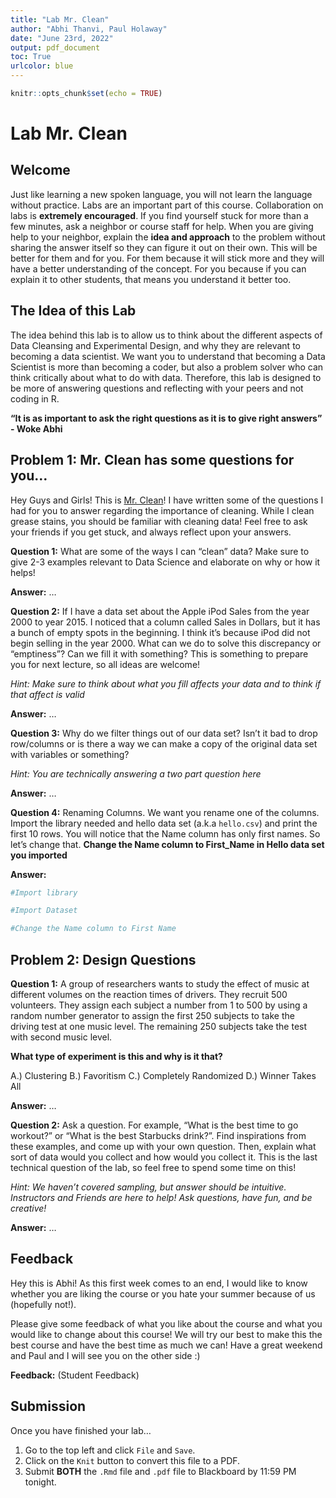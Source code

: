```yaml
---
title: "Lab Mr. Clean"
author: "Abhi Thanvi, Paul Holaway"
date: "June 23rd, 2022"
output: pdf_document
toc: True
urlcolor: blue
---
```


```r
knitr::opts_chunk$set(echo = TRUE)
```
\newpage

# Lab Mr. Clean

## Welcome

Just like learning a new spoken language, you will not learn the language without practice. Labs are an important part of this course. Collaboration on labs is **extremely encouraged**. If you find yourself stuck for more than a few minutes, ask a neighbor or course staff for help. When you are giving help to your neighbor, explain the **idea and approach** to the problem without sharing the answer itself so they can figure it out on their own. This will be better for them and for you. For them because it will stick more and they will have a better understanding of the concept. For you because if you can explain it to other students, that means you understand it better too.

## The Idea of this Lab

The idea behind this lab is to allow us to think about the different aspects of Data Cleansing and Experimental Design, and why they are relevant to becoming a data scientist. We want you to understand that becoming a Data Scientist is more than becoming a coder, but also a problem solver who can think critically about what to do with data. Therefore, this lab is designed to be more of answering questions and reflecting with your peers and not coding in R.

  **"It is as important to ask the right questions as it is to give right answers" - Woke Abhi**

## Problem 1: Mr. Clean has some questions for you...   

Hey Guys and Girls! This is [Mr. Clean](https://www.youtube.com/watch?v=lBUMw3t6rIQ)! I have written some of the questions I had for you to answer regarding the importance of cleaning. While I clean grease stains, you should be familiar with cleaning data! Feel free to ask your friends if you get stuck, and always reflect upon your answers.

**Question 1:** What are some of the ways I can "clean" data? Make sure to give 2-3 examples relevant to Data Science and elaborate on why or how it helps!

**Answer:** ...

**Question 2:** If I have a data set about the Apple iPod Sales from the year 2000 to year 2015. I noticed that a column called Sales in Dollars, but it has a bunch of empty spots in the beginning. I think it's because iPod did not begin selling in the year 2000. What can we do to solve this discrepancy or "emptiness"? Can we fill it with something? This is something to prepare you for next lecture, so all ideas are welcome!

*Hint: Make sure to think about what you fill affects your data and to think if that affect is valid*

**Answer:** ...

**Question 3:** Why do we filter things out of our data set? Isn't it bad to drop row/columns or is there a way we can make a copy of the original data set with variables or something?

*Hint: You are technically answering a two part question here*

**Answer:** ...

**Question 4:** Renaming Columns. We want you rename one of the columns. Import the library needed and hello data set (a.k.a `hello.csv`) and print the first 10 rows. You will notice that the Name column has only first names. So let's change that. 
**Change the Name column to First_Name in Hello data set you imported**

**Answer:** 
```r
#Import library

#Import Dataset

#Change the Name column to First Name


```

\newpage

## Problem 2: Design Questions

**Question 1:** A group of researchers wants to study the effect of music at different volumes on the reaction times of drivers. They recruit 500 volunteers.
They assign each subject a number from 1 to 500 by using a random number generator to assign the first 250 subjects to take the driving test at one music level. The remaining 250 subjects take the test with second music level.

**What type of experiment is this and why is it that?**
  
A.) Clustering
B.) Favoritism
C.) Completely Randomized
D.) Winner Takes All

**Answer:** ...

**Question 2:**  Ask a question. For example, "What is the best time to go workout?" or "What is the best Starbucks drink?". Find inspirations from these examples, and come up with your own question. Then, explain what sort of data would you collect and how would you collect it. This is the last technical question of the lab, so feel free to spend some time on this! 

*Hint: We haven't covered sampling, but answer should be intuitive. Instructors and Friends are here to help! Ask questions, have fun, and be creative!*

**Answer:** ...

\newpage
## Feedback

Hey this is Abhi! As this first week comes to an end, I would like to know whether you are liking the course or you hate your summer because of us (hopefully not!). 

Please give some feedback of what you like about the course and what you would like to change about this course! We will try our best to make this the best course and have the best time as much we can! Have a great weekend and Paul and I will see you on the other side :)

**Feedback:** (Student Feedback)

## Submission
Once you have finished your lab...

1. Go to the top left and click `File` and `Save`.
2. Click on the `Knit` button to convert this file to a PDF.
3. Submit **BOTH** the `.Rmd` file and `.pdf` file to Blackboard by 11:59 PM tonight.